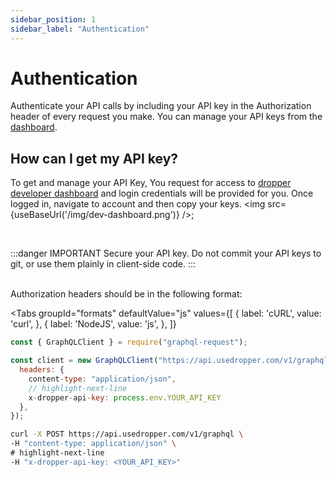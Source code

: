 ```yaml
---
sidebar_position: 1
sidebar_label: "Authentication"
---
```


# Authentication




Authenticate your API calls by including your API key in the Authorization header of every request you make. 
You can manage your API keys from the [dashboard](https://dashboard.usedropper.com/).


## How can I get my API key?
To get and manage your API Key, You request for access to [dropper developer dashboard](https://dashboard.usedropper.com/)
and login credentials will be provided for you.
Once logged in, navigate to account and then copy your keys.
<img src={useBaseUrl('/img/dev-dashboard.png')} />;


<br/>

:::danger IMPORTANT
Secure your API key.
Do not commit your API keys to git, or use them plainly in client-side code.
:::

<br/>
Authorization headers should be in the following format: 



<Tabs groupId="formats"
  defaultValue="js"
  values={[
      { label: 'cURL', value: 'curl', },
      { label: 'NodeJS', value: 'js', },
  ]}
>  
<TabItem value="js">

```jsx
const { GraphQLClient } = require("graphql-request");

const client = new GraphQLClient("https://api.usedropper.com/v1/graphql", {
  headers: {
    content-type: "application/json",
    // highlight-next-line
    x-dropper-api-key: process.env.YOUR_API_KEY
  },
});
```

</TabItem>
<TabItem value="curl">

```bash
curl -X POST https://api.usedropper.com/v1/graphql \
-H "content-type: application/json" \
# highlight-next-line
-H "x-dropper-api-key: <YOUR_API_KEY>"
```

</TabItem>
</Tabs>